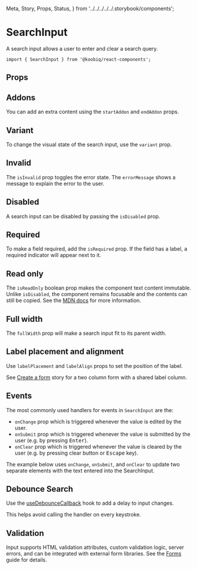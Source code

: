   Meta,
  Story,
  Props,
  Status,
} from '../../../../../.storybook/components';


<Meta of={Stories} />

# SearchInput

<Status variant="experimental" />

A search input allows a user to enter and clear a search query.

```tsx
import { SearchInput } from '@koobiq/react-components';
```

<Story of={Stories.Base} />

## Props

<Props />

## Addons

You can add an extra content using the `startAddon` and `endAddon` props.

<Story of={Stories.Addons} />

## Variant

To change the visual state of the search input, use the `variant` prop.

<Story of={Stories.Variant} />

## Invalid

The `isInvalid` prop toggles the error state. The `errorMessage` shows a message to explain the error to the user.

<Story of={Stories.Invalid} />

## Disabled

A search input can be disabled by passing the `isDisabled` prop.

<Story of={Stories.Disabled} />

## Required

To make a field required, add the `isRequired` prop.
If the field has a label, a required indicator will appear next to it.

<Story of={Stories.Required} />

## Read only

The `isReadOnly` boolean prop makes the component text content immutable.
Unlike `isDisabled`, the component remains focusable and the contents can still be copied.
See the [MDN docs](https://developer.mozilla.org/en-US/docs/Web/HTML/Attributes/readonly) for more information.

<Story of={Stories.ReadOnly} />

## Full width

The `fullWidth` prop will make a search input fit to its parent width.

<Story of={Stories.FullWidth} />

## Label placement and alignment

Use `labelPlacement` and `labelAlign` props to set the position of the label.

See [Create a form](?path=/docs/components-input--docs#create-a-form) story for a two column form with a shared label column.

<Story of={Stories.LabelPlacementAlignment} />

## Events

The most commonly used handlers for events in `SearchInput` are the:

- `onChange` prop which is triggered whenever the value is edited by the user.
- `onSubmit` prop which is triggered whenever the value is submitted by the user (e.g. by pressing <kbd>Enter</kbd>).
- `onClear` prop which is triggered whenever the value is cleared by the user (e.g. by pressing clear button or <kbd>Escape</kbd> key).

The example below uses `onChange`, `onSubmit`, and `onClear` to update two separate elements with the text entered into the SearchInput.

<Story of={Stories.Events} />

## Debounce Search

Use the [useDebounceCallback](?path=/docs/hooks-usedebouncecallback--docs) hook to add a delay to input changes.

This helps avoid calling the handler on every keystroke.

<Story of={Stories.DebounceSearch} />

## Validation

Input supports HTML validation attributes, custom validation logic, server errors,
and can be integrated with external form libraries. See the [Forms](?path=/docs/forms--docs) guide for details.

<Story of={Stories.Validation} />

